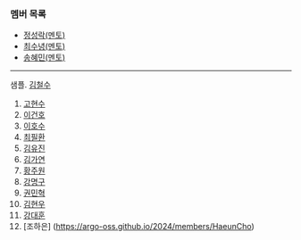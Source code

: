 ### 멤버 목록

- [정성락(멘토)](https://argo-oss.github.io/2024/members/JungSungRock)
- [최수녕(멘토)](https://argo-oss.github.io/2024/members/ChoiSooNyeong)
- [송혜민(멘토)](https://argo-oss.github.io/2024/members/SongHaeMin)

---

샘플. [김철수](https://argo-oss.github.io/2024/members/KimCheolSu)

1. [고현수](https://argo-oss.github.io/2024/members/KoHyunSu)
2. [이건호](https://argo-oss.github.io/2024/members/KunhoLee)
3. [이호수](https://argo-oss.github.io/2024/members/Leehosu)
4. [최필환](https://argo-oss.github.io/2024/members/ChoiPilHwan)
5. [김유진](members/EugeneKim)
6. [김가연](https://argo-oss.github.io/2024/members/KimGaYeon)
7. [황주원](https://argo-oss.github.io/2024/members/HwangJuWon)
8. [강명구](https://argo-oss.github.io/2024/members/KangMyoungGu)
9. [권민혁](https://argo-oss.github.io/2024/members/KwonMinHyeok)
10. [김현우](https://argo-oss.github.io/2024/members/HuynWooKim)
11. [강대훈](https://argo-oss.github.io/2024/members/KangDaeHoon)
12. [조하은] (https://argo-oss.github.io/2024/members/HaeunCho)
